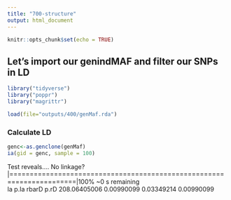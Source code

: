 ```yaml
---
title: "700-structure"
output: html_document
---
```


```r
knitr::opts_chunk$set(echo = TRUE)
```

## Let's import our genindMAF and filter our SNPs in LD

```r
library("tidyverse")
library("poppr")
library("magrittr")

load(file="outputs/400/genMaf.rda")
```

### Calculate LD
```r
genc<-as.genclone(genMaf)
ia(gid = genc, sample = 100)
```
Test reveals.... No linkage?
|======================================================================|100% ~0 s remaining     
          Ia         p.Ia        rbarD         p.rD 
208.06405006   0.00990099   0.03349214   0.00990099 